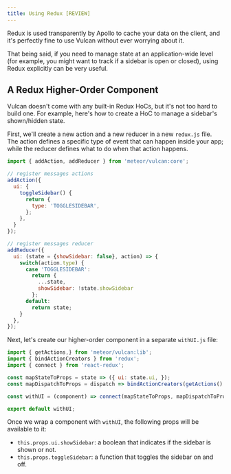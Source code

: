 ```yaml
---
title: Using Redux [REVIEW]
---
```


Redux is used transparently by Apollo to cache your data on the client, and it's perfectly fine to use Vulcan without ever worrying about it. 

That being said, if you need to manage state at an application-wide level (for example, you might want to track if a sidebar is open or closed), using Redux explicitly can be very useful. 

## A Redux Higher-Order Component

Vulcan doesn't come with any built-in Redux HoCs, but it's not too hard to build one. For example, here's how to create a HoC to manage a sidebar's shown/hidden state.

First, we'll create a new action and a new reducer in a new `redux.js` file. The action defines a specific type of event that can happen inside your app; while the reducer defines what to do when that action happens.

```js
import { addAction, addReducer } from 'meteor/vulcan:core';

// register messages actions
addAction({
  ui: {
    toggleSidebar() {
      return {
        type: 'TOGGLESIDEBAR',
      };
    },
  }
});

// register messages reducer
addReducer({
  ui: (state = {showSidebar: false}, action) => {
    switch(action.type) {
      case 'TOGGLESIDEBAR':
        return {
          ...state,
          showSidebar: !state.showSidebar
        };
      default:
        return state;
    }
  },
});
```

Next, let's create our higher-order component in a separate `withUI.js` file:

```js
import { getActions,} from 'meteor/vulcan:lib';
import { bindActionCreators } from 'redux';
import { connect } from 'react-redux';

const mapStateToProps = state => ({ ui: state.ui, });
const mapDispatchToProps = dispatch => bindActionCreators(getActions().ui, dispatch);

const withUI = (component) => connect(mapStateToProps, mapDispatchToProps)(component);

export default withUI;
```

Once we wrap a component with `withUI`, the following props will be available to it:

- `this.props.ui.showSidebar`: a boolean that indicates if the sidebar is shown or not.
- `this.props.toggleSidebar`: a function that toggles the sidebar on and off. 
